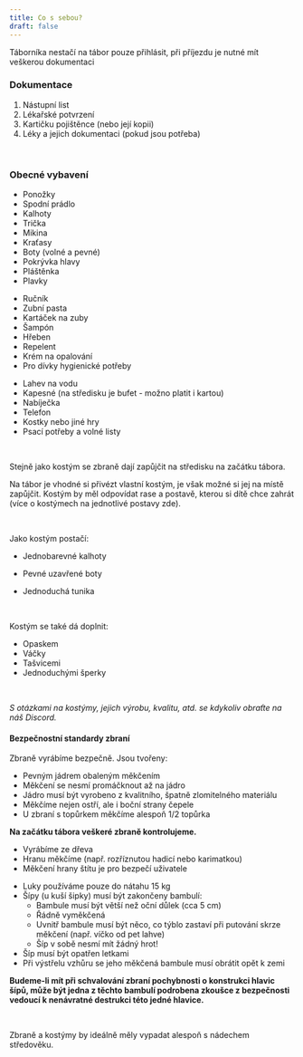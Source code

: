 ```yaml
---
title: Co s sebou?
draft: false
---
```

<Notice type="varování">Táborníka nestačí na tábor pouze přihlásit, při příjezdu je nutné mít veškerou dokumentaci</Notice>

### Dokumentace

1. Nástupní list
2. Lékařské potvrzení
3. Kartičku pojištěnce (nebo její kopii)
4. Léky a jejich dokumentaci (pokud jsou potřeba)

<br/>

### Obecné vybavení

<Tabs client:load>

<Tab name="Oblečení">

- Ponožky
- Spodní prádlo
- Kalhoty
- Trička
- Mikina
- Kraťasy
- Boty (volné a pevné)
- Pokrývka hlavy
- Pláštěnka
- Plavky

</Tab>

<Tab name="hygienické potřeby">

- Ručník
- Zubní pasta
- Kartáček na zuby
- Šampón
- Hřeben
- Repelent
- Krém na opalování
- Pro dívky hygienické potřeby

</Tab>

<Tab name="Ostatní">

- Lahev na vodu
- Kapesné (na středisku je bufet - možno platit i kartou)
- Nabíječka
- Telefon
- Kostky nebo jiné hry
- Psací potřeby a volné listy

</Tab>

</Tabs>

<br/>

<Notice type="tip"> Stejně jako kostým se zbraně dají zapůjčit na středisku na začátku tábora. </Notice>

<Tabs client:load>

<Tab name="Kostým">

Na tábor je vhodné si přivézt vlastní kostým, je však možné si jej na místě zapůjčit. Kostým by měl odpovídat rase a postavě, kterou si dítě chce zahrát (více o kostýmech na jednotlivé postavy zde).

  <br/>

Jako kostým postačí:
- Jednobarevné kalhoty
- Pevné uzavřené boty
- Jednoduchá tunika

  <br/>

Kostým se také dá doplnit:
- Opaskem
- Váčky
- Tašvicemi
- Jednoduchými šperky

<br/>

  *S otázkami na kostýmy, jejich výrobu, kvalitu, atd. se kdykoliv obraťte na náš Discord.*

</Tab>

<Tab name="Výzbroj">


#### Bezpečnostní standardy zbraní

Zbraně vyrábíme bezpečně. Jsou tvořeny:
- Pevným jádrem obaleným měkčením
- Měkčení se nesmí promáčknout až na jádro
- Jádro musí být vyrobeno z kvalitního, špatně zlomitelného materiálu
- Měkčíme nejen ostří, ale i boční strany čepele
- U zbraní s topůrkem měkčíme alespoň 1/2 topůrka

**Na začátku tábora veškeré zbraně kontrolujeme.**

</Tab>

<Tab name="Štíty">

- Vyrábíme ze dřeva
- Hranu měkčíme (např. rozříznutou hadicí nebo karimatkou)
- Měkčení hrany štítu je pro bezpečí uživatele

</Tab>

<Tab name="Luky a šípy">

- Luky používáme pouze do nátahu 15 kg
- Šípy (u kuší šipky) musí být zakončeny bambulí:
  - Bambule musí být větší než oční důlek (cca 5 cm)
  - Řádně vyměkčená
  - Uvnitř bambule musí být něco, co týblo zastaví při putování skrze měkčení (např. víčko od pet lahve)
  - Šíp v sobě nesmí mít žádný hrot!
- Šíp musí být opatřen letkami
- Při výstřelu vzhůru se jeho měkčená bambule musí obrátit opět k zemi

**Budeme-li mít při schvalování zbraní pochybnosti o konstrukci hlavic šípů, může být jedna z těchto bambulí podrobena zkoušce z bezpečnosti vedoucí k nenávratné destrukci této jedné hlavice.**

</Tab>

</Tabs>

<br/>

<Notice type="poznámka">Zbraně a kostýmy by ideálně měly vypadat alespoň s nádechem středověku. </Notice>

